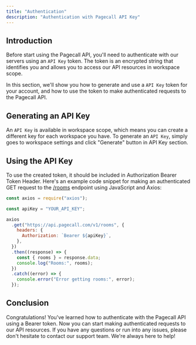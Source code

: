 ```yaml
---
title: "Authentication"
description: "Authentication with Pagecall API Key"
---
```


## Introduction

Before start using the Pagecall API, you'll need to authenticate with our servers using an `API Key` token. The token is an encrypted string that identifies you and allows you to access our API resources in workspace scope.

In this section, we'll show you how to generate and use a `API Key` token for your account, and how to use the token to make authenticated requests to the Pagecall API.

## Generating an API Key

An `API Key` is available in workspace scope, which means you can create a different key for each workspace you have. To generate an `API Key`, simply goes to workspace settings and click "Generate" button in API Key section.

## Using the API Key

To use the created token, it should be included in Authorization Bearer Token Header. Here's an example code snippet for making an authenticated GET request to the [/rooms](/references/endpoints/List_Rooms) endpoint using JavaScript and Axios:

```js
const axios = require("axios");

const apiKey = "YOUR_API_KEY";

axios
  .get("https://api.pagecall.com/v1/rooms", {
    headers: {
      Authorization: `Bearer ${apiKey}`,
    },
  })
  .then((response) => {
    const { rooms } = response.data;
    console.log("Rooms:", rooms);
  })
  .catch((error) => {
    console.error("Error getting rooms:", error);
  });
```

## Conclusion

Congratulations! You've learned how to authenticate with the Pagecall API using a Bearer token. Now you can start making authenticated requests to our API resources. If you have any questions or run into any issues, please don't hesitate to contact our support team. We're always here to help!
